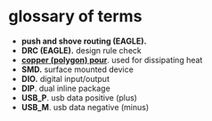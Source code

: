 # glossary of terms

- **push and shove routing (EAGLE).**
- **DRC (EAGLE).** design rule check
- [**copper (polygon) pour**](https://en.wikipedia.org/wiki/Copper_pour). used for dissipating heat
- **SMD.** surface mounted device
- **DIO.** digital input/output
- **DIP**. dual inline package
- **USB_P**. usb data positive (plus)
- **USB_M**. usb data negative (minus)